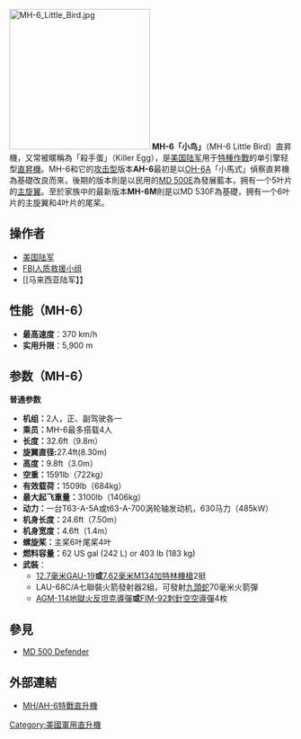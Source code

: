 {{擴充|time=2014-05-11}}
[[File:MH-6_Little_Bird.jpg|250px]]
'''MH-6「小鸟」'''（MH-6 Little Bird）直昇機，又常被暱稱為「殺手蛋」（Killer Egg），是[[美国陆军|美国陆军]]用于[[特種作戰|特種作戰]]的单引擎轻型[[直昇機|直昇機]]。MH-6和它的[[攻击直升机|攻击型]]版本'''AH-6'''最初是以[[OH-6A|OH-6A]]「小馬式」偵察直昇機為基礎改良而來，後期的版本則是以民用的[[MD_500系列直昇機|MD 500E]]為發展藍本，拥有一个5叶片的[[主旋翼|主旋翼]]。至於家族中的最新版本'''MH-6M'''則是以MD 530F為基礎，拥有一个6叶片的主旋翼和4叶片的尾桨。

==操作者==
*[[美国陆军|美国陆军]]
*[[FBI人质救援小组|FBI人质救援小组]]
*[[马来西亚陆军】】


==性能（MH-6）==
*'''最高速度'''：370 km/h
*'''实用升限'''：5,900 m

==参数（MH-6）==
'''普通参数'''
*'''机组：'''2人，正、副驾驶各一
*'''乘员：'''MH-6最多搭载4人
*'''长度：'''32.6ft（9.8m）
*'''旋翼直径:'''27.4ft(8.30m)
*'''高度：'''9.8ft（3.0m）
*'''空重：'''1591lb（722kg）
*'''有效载荷：'''1509lb（684kg）
*'''最大起飞重量：'''3100lb（1406kg）
*'''动力：'''一台T63-A-5A或t63-A-700涡轮轴发动机，630马力（485kW）
*'''机身长度：'''24.6ft（7.50m）
*'''机身宽度：'''4.6ft（1.4m）
*'''螺旋桨：'''主桨6叶尾桨4叶
*'''燃料容量：'''62 US gal (242 L) or 403 lb (183 kg)
*'''武裝'''：
**[[.50_BMG|12.7毫米]][[GAU-19加特林重機槍|GAU-19]]'''或'''[[7.62×51mm_NATO|7.62毫米]][[M134迷你砲機槍|M134]][[加特林機槍|加特林機槍]]2挺
**LAU-68C/A七聯裝火箭發射器2組，可發射[[九頭蛇70航空火箭彈|九頭蛇]]70毫米火箭彈
**[[AGM-114地獄火|AGM-114地獄火]][[反坦克導彈|反坦克導彈]]'''或'''[[FIM-92刺針|FIM-92刺針]][[空空導彈|空空導彈]]4枚

== 參見 ==
* [[MD_500防衛者式直昇機|MD 500 Defender]]

== 外部連結 ==
* {{zh icon}} [https://web.archive.org/web/20160422005243/http://news.gpwb.gov.tw/news.aspx?ydn=026dTHGgTRNpmRFEgxcbfTPjgUgRhyf92RULJg6sM8nhI8CBq%2fpTrCc7sWHUriwibViULakgX4VmRhuSnpYc3jUSA8Wg5u3ChgHKDJvMXhw%3d  MH/AH-6特戰直升機]

{{Hughes aircraft}}

{{DEFAULTSORT:Hughes}}

[[Category:美國軍用直升機|Category:美國軍用直升機]]